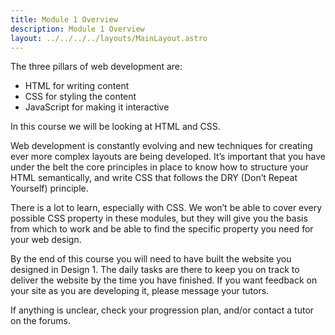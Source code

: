 ```yaml
---
title: Module 1 Overview
description: Module 1 Overview
layout: ../../../../layouts/MainLayout.astro
---
```


The three pillars of web development are:

- HTML for writing content
- CSS for styling the content
- JavaScript for making it interactive

In this course we will be looking at HTML and CSS.

Web development is constantly evolving and new techniques for creating ever more complex layouts are being developed. It’s important that you have under the belt the core principles in place to know how to structure your HTML semantically, and write CSS that follows the DRY (Don’t Repeat Yourself) principle.

There is a lot to learn, especially with CSS. We won’t be able to cover every possible CSS property in these modules, but they will give you the basis from which to work and be able to find the specific property you need for your web design.

By the end of this course you will need to have built the website you designed in Design 1. The daily tasks are there to keep you on track to deliver the website by the time you have finished. If you want feedback on your site as you are developing it, please message your tutors.

If anything is unclear, check your progression plan, and/or contact a tutor on the forums.
